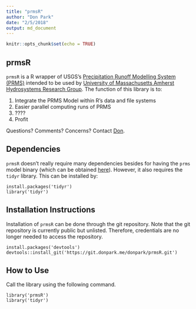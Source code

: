 ```yaml
---
title: "prmsR"
author: "Don Park"
date: "2/5/2018"
output: md_document
---
```


```r
knitr::opts_chunk$set(echo = TRUE)
```

## prmsR

`prmsR` is a R wrapper of USGS's [Precipitation Runoff Modelling System (PRMS)](https://wwwbrr.cr.usgs.gov/projects/SW_MoWS/PRMS.html) intended to be used by [University of Massachusetts Amherst Hydrosystems Research Group](http://blogs.umass.edu/hydrosystems/).  The function of this library is to:

1. Integrate the PRMS Model within R's data and file systems
2. Easier parallel computing runs of PRMS
3. ????
4. Profit

Questions?  Comments?  Concerns?  Contact [Don](mailto:donpark@umass.edu). 

## Dependencies

`prmsR` doesn't really require many dependencies besides for having the `prms` model binary (which can be obtained [here](https://wwwbrr.cr.usgs.gov/projects/SW_MoWS/PRMS.html)).  However, it also requires the `tidyr` library.  This can be installed by:
```
install.packages('tidyr')
library('tidyr')
```

## Installation Instructions

Installation of `prmsR` can be done through the git repository.  Note that the git repository is currently public but unlisted.  Therefore, credentials are no longer needed to access the repository.

```
install.packages('devtools')
devtools::install_git('https://git.donpark.me/donpark/prmsR.git')
```

## How to Use

Call the library using the following command.

```
library('prmsR')
library('tidyr')
```







